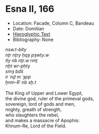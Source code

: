 # Esna II, 166 {-}

<style>
  .col2 {
    columns: 2 300px;         /* number of columns and width in pixels*/
    -webkit-columns: 2 300px; /* chrome, safari */
    -moz-columns: 2 300px;    /* firefox */
    -webkit-column-break-inside: avoid;
    -page-break-inside: avoid;
    -break-inside: avoid;
  }

</style>


- Location: Facade, Column C, Bandeau
- Date: Domitian
- [Hieroglyphic Text](https://www.ifao.egnet.net/uploads/publications/enligne/Temples-Esna002.pdf#page=357){target="_blank"}
- Bibliography: None



<div class="col2">

| *nsw.t-bỉty*
| *nṯr nṯry ḥqȝ pȝwty.w*
| *ỉty nb nṯr.w rmṯ*
| *nḫt wr-pḥty*
| *smȝ bdš*
| *ỉr ʿnḏ m ʿȝpp*
| *ẖnm-Rʿ nb sḫ.t* 
|  
| The King of Upper and Lower Egypt,
| the divine god, ruler of the primeval gods,
| sovereign, lord of gods and men,
| mighty, greath of strength,
| who slaughters the rebel,
| and makes a massacre of Apophis:
| Khnum-Re, Lord of the Field.

</div>

